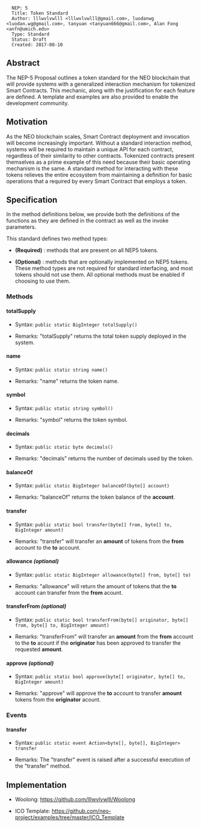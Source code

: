 <pre>
  NEP: 5
  Title: Token Standard
  Author: lllwvlvwlll <lllwvlvwlll@gmail.com>, luodanwg <luodan.wg@gmail.com>, tanyuan <tanyuan666@gmail.com>, Alan Fong <anfn@umich.edu>
  Type: Standard
  Status: Draft
  Created: 2017-08-10
</pre>

==Abstract==

The NEP-5 Proposal outlines a token standard for the NEO blockchain that will provide systems with a generalized interaction mechanism for tokenized Smart Contracts.  This mechanic, along with the justification for each feature are defined.  A template and examples are also provided to enable the development community.

==Motivation==

As the NEO blockchain scales, Smart Contract deployment and invocation will become increasingly important.  Without a standard interaction method, systems will be required to maintain a unique API for each contract, regardless of their similarity to other contracts.  Tokenized contracts present themselves as a prime example of this need because their basic operating mechanism is the same.  A standard method for interacting with these tokens relieves the entire ecosystem from maintaining a definition for basic operations that a required by every Smart Contract that employs a token.

==Specification==

In the method definitions below, we provide both the definitions of the functions as they are defined in the contract as well as the invoke parameters.

This standard defines two method types:

* '''(Required)''' : methods that are present on all NEP5 tokens.

* '''(Optional)''' : methods that are optionally implemented on NEP5 tokens. These method types are not required for standard interfacing, and most tokens should not use them. All optional methods must be enabled if choosing to use them.

===Methods===

====totalSupply====

* Syntax: <code>public static BigInteger totalSupply()</code>

* Remarks: "totalSupply" returns the total token supply deployed in the system.

====name====

* Syntax: <code>public static string name()</code>

* Remarks: "name" returns the token name.


====symbol====

* Syntax: <code>public static string symbol()</code>

* Remarks: "symbol" returns the token symbol.

====decimals====

* Syntax: <code>public static byte decimals()</code>

* Remarks: "decimals" returns the number of decimals used by the token.

====balanceOf====

* Syntax: <code>public static BigInteger balanceOf(byte[] account)</code>

* Remarks: "balanceOf" returns the token balance of the '''account'''.

====transfer====

* Syntax: <code>public static bool transfer(byte[] from, byte[] to, BigInteger amount)</code>

* Remarks: "transfer" will transfer an '''amount''' of tokens from the '''from''' account to the '''to''' account.

====allowance ''(optional)''====

* Syntax: <code>public static BigInteger allowance(byte[] from, byte[] to)</code>

* Remarks: "allowance" will return the amount of tokens that the '''to''' account can transfer from the '''from''' acount.

====transferFrom ''(optional)''====

* Syntax: <code>public static bool transferFrom(byte[] originator, byte[] from, byte[] to, BigInteger amount)</code>

* Remarks: "transferFrom" will transfer an '''amount''' from the '''from''' account to the '''to''' acount if the '''originator''' has been approved to transfer the requested '''amount'''.

====approve ''(optional)''====

* Syntax: <code>public static bool approve(byte[] originator, byte[] to, BigInteger amount)</code>

* Remarks: "approve" will approve the '''to''' account to transfer '''amount''' tokens from the '''originator''' acount. 

===Events===

====transfer====

* Syntax: <code>public static event Action<byte[], byte[], BigInteger> transfer</code>

* Remarks: The "transfer" event is raised after a successful execution of the "transfer" method.

==Implementation==

*Woolong: https://github.com/lllwvlvwlll/Woolong

*ICO Template: https://github.com/neo-project/examples/tree/master/ICO_Template
